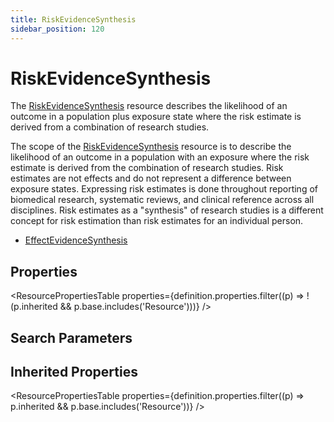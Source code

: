 ```yaml
---
title: RiskEvidenceSynthesis
sidebar_position: 120
---
```


# RiskEvidenceSynthesis

The <a href="/docs/api/fhir/resources/riskevidencesynthesis">RiskEvidenceSynthesis</a> resource describes the likelihood of an outcome in a population plus exposure state where the risk estimate is derived from a combination of research studies.

  <Tabs queryString="intro-section">
  <TabItem value="usage" label="Usage" default>
    <div> <a name="bnc"></a>  <p> The scope of the <a href="/docs/api/fhir/resources/riskevidencesynthesis">RiskEvidenceSynthesis</a> resource is to describe the likelihood of an outcome in a population with an exposure where the risk estimate is derived from the combination of research studies. Risk estimates are not effects and do not represent a difference between exposure states.  Expressing risk estimates is done throughout reporting of biomedical research, systematic reviews, and clinical reference across all disciplines.  Risk estimates as a "synthesis" of research studies is a different concept for risk estimation than risk estimates for an individual person.    </p> </div>
    </TabItem>
  
  
  <TabItem value="referencedBy" label="Referenced By">
    <ul><li><a href="/docs/api/fhir/resources/effectevidencesynthesis">EffectEvidenceSynthesis</a></li></ul>
    </TabItem>
</Tabs>


## Properties

<ResourcePropertiesTable properties={definition.properties.filter((p) => !(p.inherited && p.base.includes('Resource')))} />

## Search Parameters

<SearchParamsTable searchParams={definition.searchParameters} />

## Inherited Properties

<ResourcePropertiesTable properties={definition.properties.filter((p) => p.inherited && p.base.includes('Resource'))} />



